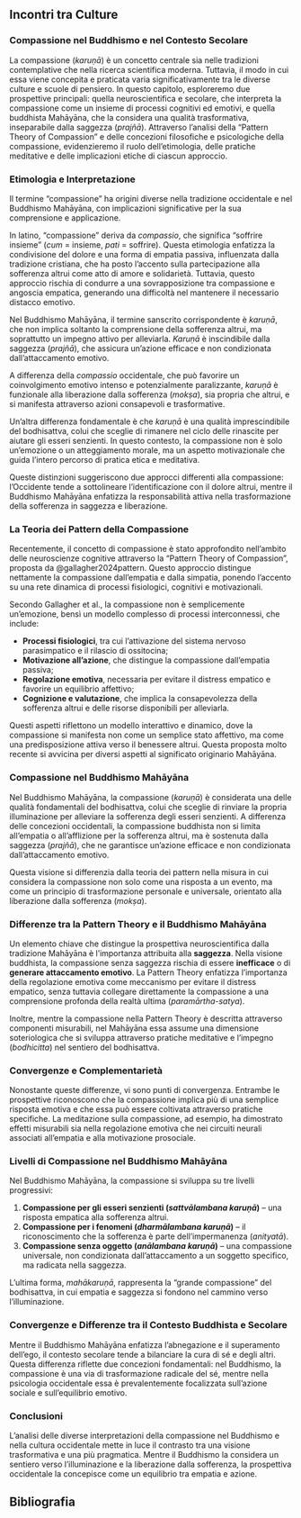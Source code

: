 ## Incontri tra Culture {#sec-incontri-culture}

### Compassione nel Buddhismo e nel Contesto Secolare

La compassione (*karuṇā*) è un concetto centrale sia nelle tradizioni contemplative che nella ricerca scientifica moderna. Tuttavia, il modo in cui essa viene concepita e praticata varia significativamente tra le diverse culture e scuole di pensiero. In questo capitolo, esploreremo due prospettive principali: quella neuroscientifica e secolare, che interpreta la compassione come un insieme di processi cognitivi ed emotivi, e quella buddhista Mahāyāna, che la considera una qualità trasformativa, inseparabile dalla saggezza (*prajñā*). Attraverso l'analisi della "Pattern Theory of Compassion" e delle concezioni filosofiche e psicologiche della compassione, evidenzieremo il ruolo dell'etimologia, delle pratiche meditative e delle implicazioni etiche di ciascun approccio.

### Etimologia e Interpretazione

Il termine "compassione" ha origini diverse nella tradizione occidentale e nel Buddhismo Mahāyāna, con implicazioni significative per la sua comprensione e applicazione.

In latino, "compassione" deriva da *compassio*, che significa "soffrire insieme" (*cum* = insieme, *pati* = soffrire). Questa etimologia enfatizza la condivisione del dolore e una forma di empatia passiva, influenzata dalla tradizione cristiana, che ha posto l'accento sulla partecipazione alla sofferenza altrui come atto di amore e solidarietà. Tuttavia, questo approccio rischia di condurre a una sovrapposizione tra compassione e angoscia empatica, generando una difficoltà nel mantenere il necessario distacco emotivo.

Nel Buddhismo Mahāyāna, il termine sanscrito corrispondente è *karuṇā*, che non implica soltanto la comprensione della sofferenza altrui, ma soprattutto un impegno attivo per alleviarla. *Karuṇā* è inscindibile dalla saggezza (*prajñā*), che assicura un'azione efficace e non condizionata dall'attaccamento emotivo. 

A differenza della *compassio* occidentale, che può favorire un coinvolgimento emotivo intenso e potenzialmente paralizzante, *karuṇā* è funzionale alla liberazione dalla sofferenza (*mokṣa*), sia propria che altrui, e si manifesta attraverso azioni consapevoli e trasformative.

Un'altra differenza fondamentale è che *karuṇā* è una qualità imprescindibile del bodhisattva, colui che sceglie di rimanere nel ciclo delle rinascite per aiutare gli esseri senzienti. In questo contesto, la compassione non è solo un'emozione o un atteggiamento morale, ma un aspetto motivazionale che guida l'intero percorso di pratica etica e meditativa.

Queste distinzioni suggeriscono due approcci differenti alla compassione: l'Occidente tende a sottolineare l'identificazione con il dolore altrui, mentre il Buddhismo Mahāyāna enfatizza la responsabilità attiva nella trasformazione della sofferenza in saggezza e liberazione.

### La Teoria dei Pattern della Compassione

Recentemente, il concetto di compassione è stato approfondito nell'ambito delle neuroscienze cognitive attraverso la "Pattern Theory of Compassion", proposta da @gallagher2024pattern. Questo approccio distingue nettamente la compassione dall'empatia e dalla simpatia, ponendo l'accento su una rete dinamica di processi fisiologici, cognitivi e motivazionali.

Secondo Gallagher et al., la compassione non è semplicemente un'emozione, bensì un modello complesso di processi interconnessi, che include:

- **Processi fisiologici**, tra cui l'attivazione del sistema nervoso parasimpatico e il rilascio di ossitocina;
- **Motivazione all'azione**, che distingue la compassione dall'empatia passiva;
- **Regolazione emotiva**, necessaria per evitare il distress empatico e favorire un equilibrio affettivo;
- **Cognizione e valutazione**, che implica la consapevolezza della sofferenza altrui e delle risorse disponibili per alleviarla.

Questi aspetti riflettono un modello interattivo e dinamico, dove la compassione si manifesta non come un semplice stato affettivo, ma come una predisposizione attiva verso il benessere altrui. Questa proposta molto recente si avvicina per diversi aspetti al significato originario Mahāyāna.

### Compassione nel Buddhismo Mahāyāna

Nel Buddhismo Mahāyāna, la compassione (*karuṇā*) è considerata una delle qualità fondamentali del bodhisattva, colui che sceglie di rinviare la propria illuminazione per alleviare la sofferenza degli esseri senzienti. A differenza delle concezioni occidentali, la compassione buddhista non si limita all'empatia o all'afflizione per la sofferenza altrui, ma è sostenuta dalla saggezza (*prajñā*), che ne garantisce un'azione efficace e non condizionata dall'attaccamento emotivo.

Questa visione si differenzia dalla teoria dei pattern nella misura in cui considera la compassione non solo come una risposta a un evento, ma come un principio di trasformazione personale e universale, orientato alla liberazione dalla sofferenza (*mokṣa*).

### Differenze tra la Pattern Theory e il Buddhismo Mahāyāna

Un elemento chiave che distingue la prospettiva neuroscientifica dalla tradizione Mahāyāna è l'importanza attribuita alla **saggezza**. Nella visione buddhista, la compassione senza saggezza rischia di essere **inefficace** o di **generare attaccamento emotivo**. La Pattern Theory enfatizza l'importanza della regolazione emotiva come meccanismo per evitare il distress empatico, senza tuttavia collegare direttamente la compassione a una comprensione profonda della realtà ultima (*paramārtha-satya*).

Inoltre, mentre la compassione nella Pattern Theory è descritta attraverso componenti misurabili, nel Mahāyāna essa assume una dimensione soteriologica che si sviluppa attraverso pratiche meditative e l'impegno (*bodhicitta*) nel sentiero del bodhisattva.

### Convergenze e Complementarietà

Nonostante queste differenze, vi sono punti di convergenza. Entrambe le prospettive riconoscono che la compassione implica più di una semplice risposta emotiva e che essa può essere coltivata attraverso pratiche specifiche. La meditazione sulla compassione, ad esempio, ha dimostrato effetti misurabili sia nella regolazione emotiva che nei circuiti neurali associati all'empatia e alla motivazione prosociale.

<!-- ### Aristotele, Nussbaum e la Neuroscienza -->

<!-- Nella filosofia occidentale, Aristotele considerava la compassione un'emozione complessa, connessa alla consapevolezza della sofferenza altrui e alla percezione della sua immeritata natura. Martha Nussbaum ha ampliato questa prospettiva, vedendo la compassione come una risposta morale orientata alla giustizia, piuttosto che alla mera reazione emotiva alla vulnerabilità. -->

<!-- Le neuroscienze moderne, grazie al lavoro di Tania Singer, hanno introdotto una distinzione chiara tra empatia e compassione. L'empatia può condurre all'angoscia empatica, inducendo un'esperienza di stress che porta a un ritiro emotivo. La compassione, invece, si associa a una regolazione affettiva più equilibrata, promuovendo un desiderio attivo di alleviare la sofferenza altrui e risultando quindi più efficace nel migliorare il benessere collettivo. -->

### Livelli di Compassione nel Buddhismo Mahāyāna

Nel Buddhismo Mahāyāna, la compassione si sviluppa su tre livelli progressivi:

1. **Compassione per gli esseri senzienti (*sattvālambana karuṇā*)** – una risposta empatica alla sofferenza altrui.
2. **Compassione per i fenomeni (*dharmālambana karuṇā*)** – il riconoscimento che la sofferenza è parte dell'impermanenza (*anityatā*).
3. **Compassione senza oggetto (*anālambana karuṇā*)** – una compassione universale, non condizionata dall'attaccamento a un soggetto specifico, ma radicata nella saggezza.

L'ultima forma, *mahākaruṇā*, rappresenta la "grande compassione" del bodhisattva, in cui empatia e saggezza si fondono nel cammino verso l'illuminazione.

### Convergenze e Differenze tra il Contesto Buddhista e Secolare

Mentre il Buddhismo Mahāyāna enfatizza l'abnegazione e il superamento dell'ego, il contesto secolare tende a bilanciare la cura di sé e degli altri. Questa differenza riflette due concezioni fondamentali: nel Buddhismo, la compassione è una via di trasformazione radicale del sé, mentre nella psicologia occidentale essa è prevalentemente focalizzata sull'azione sociale e sull'equilibrio emotivo.

### Conclusioni

L'analisi delle diverse interpretazioni della compassione nel Buddhismo e nella cultura occidentale mette in luce il contrasto tra una visione trasformativa e una più pragmatica. Mentre il Buddhismo la considera un sentiero verso l'illuminazione e la liberazione dalla sofferenza, la prospettiva occidentale la concepisce come un equilibrio tra empatia e azione. 

## Bibliografia {.unnumbered}

